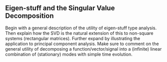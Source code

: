 ## Eigen-stuff and the Singular Value Decomposition


Begin with a general description of the utility of eigen-stuff type analysis. Then explain how the SVD is the natural extension of this to non-square systems (rectangular matrices). Further expand by illustrating the application to principal component analysis. Make sure to comment on the general utility of decomposing a function/vector/signal into a (infinite) linear combination of (stationary) modes with simple time evolution.




